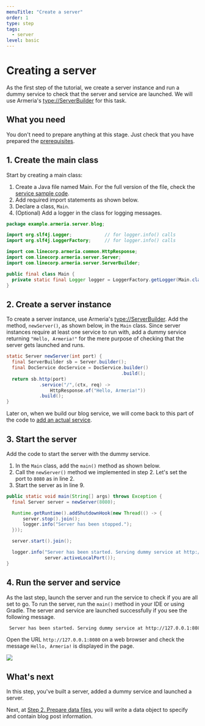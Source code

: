 ```yaml
---
menuTitle: "Create a server"
order: 1
type: step
tags:
  - server
level: basic
---
```


# Creating a server

As the first step of the tutorial, we create a server instance and run a dummy service to check that the server and service are launched.
We will use Armeria's <type://ServerBuilder> for this task.

<TutorialSteps current={1} />

## What you need

You don't need to prepare anything at this stage.
Just check that you have prepared the [prerequisites](./tutorial-blog-rest-intro/#prerequisites).

## 1. Create the main class

Start by creating a main class:

1. Create a Java file named Main. For the full version of the file, check the [service sample code](https://github.com/line/armeria-examples/blob/master/rest-api-annotated-service/src/main/java/example/armeria/server/blog/Main.java).
2. Add required import statements as shown below.
3. Declare a class, `Main`.
4. (Optional) Add a logger in the class for logging messages.

```java filename=Main.java
package example.armeria.server.blog;

import org.slf4j.Logger;            // for logger.info() calls
import org.slf4j.LoggerFactory;     // for logger.info() calls

import com.linecorp.armeria.common.HttpResponse;
import com.linecorp.armeria.server.Server;
import com.linecorp.armeria.server.ServerBuilder;

public final class Main {
  private static final Logger logger = LoggerFactory.getLogger(Main.class);
}
```

## 2. Create a server instance

To create a server instance, use Armeria's <type://ServerBuilder>. Add the method, `newServer()`, as shown below, in the `Main` class. Since server instances require at least one service to run with, add a dummy service returning `"Hello, Armeria!"` for the mere purpose of checking that the server gets launched and runs.

```java filename=Main.java highlight=6,7
static Server newServer(int port) {
  final ServerBuilder sb = Server.builder();
  final DocService docService = DocService.builder()
                                          .build();
  return sb.http(port)
            .service("/",(ctx, req) ->
                HttpResponse.of("Hello, Armeria!"))
            .build();
}
```

Later on, when we build our blog service, we will come back to this part of the code to [add an actual service](./tutorial-blog-rest-step7).

## 3. Start the server

Add the code to start the server with the dummy service.

1. In the `Main` class, add the `main()` method as shown below.
2. Call the `newServer()` method we implemented in step 2. Let's set the port to `8080` as in line 2.
3. Start the server as in line 9.

```java filename=Main.java highlight=2,9
public static void main(String[] args) throws Exception {
  final Server server = newServer(8080);

  Runtime.getRuntime().addShutdownHook(new Thread(() -> {
      server.stop().join();
      logger.info("Server has been stopped.");
  }));

  server.start().join();

  logger.info("Server has been started. Serving dummy service at http://127.0.0.1:{}",
              server.activeLocalPort());
}
```

## 4. Run the server and service

As the last step, launch the server and run the service to check if you are all set to go. To run the server, run the `main()` method in your IDE or using Gradle. The server and service are launched successfully if you see the following message.


```bash
 Server has been started. Serving dummy service at http://127.0.0.1:8080
```

Open the URL `http://127.0.0.1:8080` on a web browser and check the message `Hello, Armeria!` is displayed in the page.

![](../../images/tutorial_test_run.png)

## What's next

In this step, you've built a server, added a dummy service and launched a server.

Next, at [Step 2. Prepare data files](./tutorial-blog-rest-step2), you will write a data object to specify and contain blog post information.

<TutorialSteps current={1} />